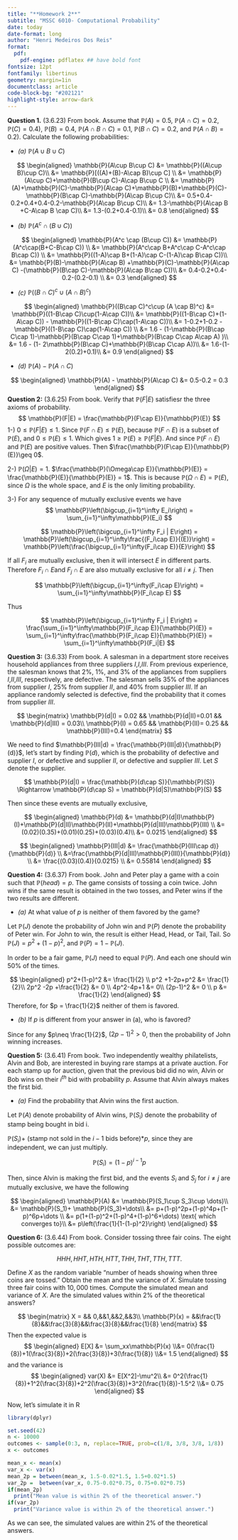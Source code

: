 ```yaml
---
title: "**Homework 2**"
subtitle: "MSSC 6010- Computational Probability"
date: today
date-format: long
author: "Henri Medeiros Dos Reis"
format: 
  pdf:
    pdf-engine: pdflatex ## have bold font
fontsize: 12pt
fontfamily: libertinus
geometry: margin=1in
documentclass: article
code-block-bg: "#202121"
highlight-style: arrow-dark
---
```


::: {.hidden}
\def\bx{\mathbf{x}}
\def\bX{\mathbf{X}}
\def\bg{\mathbf{g}}
\def\bw{\mathbf{w}}
\def\bb{\mathbf{b}}
\def\bu{\mathbf{u}}
\def\bbeta{\boldsymbol \beta}
\def\bgamma{\boldsymbol \gamma}
\def\bep{\boldsymbol \epsilon}
\def\bH{\mathbf{H}}
\def\bX{\mathbf{X}}
\def\by{\mathbf{y}}
\def\bH{\mathbf{H}}
\def\bI{\mathbf{I}}
\def\bS{\mathbf{S}}
\def\bU{\mathbf{U}}
\def\bV{\mathbf{V}}
\def\bW{\mathbf{W}}
\def\bD{\mathbf{D}}
\def\T{\text{T}}
\def\cov{\mathrm{Cov}}
\def\cor{\mathrm{Corr}}
\def\var{\mathrm{Var}}
\def\E{\mathrm{E}}
\def\P{\mathbb{P}}
\def\bmu{\boldsymbol \mu}
<!-- \DeclareMathOperator*{\argmin}{arg\,min} -->
\def\Trace{\text{Trace}}
:::

**Question 1.** (3.6.23) From book. Assume that $\P(A) = 0.5$, $\P(A\cap C)= 0.2$, $\P (C) = 0.4)$, $\P(B)=0.4$, $\P (A\cap B\cap C) = 0.1$, $\P (B \cap C)=0.2$, and $\P (A\cap B) = 0.2)$. Calculate the following probabilities:

- *(a)* $\P(A\cup B\cup C)$

$$
\begin{aligned}
\P(A\cup B\cup C) &= \P((A\cup B)\cup C)\\
&= \P[((A)+(B)-A\cap B)\cup C] \\
&= \P(A\cup C)+\P(B\cup C)-A\cap B\cup C \\
&= \P(A)+\P(C)-\P(A\cap C)+\P(B)+\P(C)-\P(B\cap C)-\P(A\cap B\cup C)\\
&= 0.5+0.4-0.2+0.4+0.4-0.2-\P(A\cap B\cup C)\\
&= 1.3-\P(A\cap B +C-A\cap B \cap C)\\
&= 1.3-(0.2+0.4-0.1)\\ &= 0.8
\end{aligned}
$$

- *(b)* $\P(A^c \cap (B\cup C))$

$$
\begin{aligned}
\P(A^c \cap (B\cup C)) &= \P(A^c\cap(B+C-B\cap C)) \\
&= \P(A^c\cap B+A^c\cap C-A^c\cap B\cap C)) \\
&= \P((1-A)\cap B+(1-A)\cap C-(1-A)\cap B\cap C))\\
&= \P(B)-\P(A\cap B) +\P(C)-\P(A\cap C) -(\P(B\cap C)-\P(A\cap B\cap C))\\
&= 0.4-0.2+0.4-0.2-(0.2-0.1)
\\ &= 0.3
\end{aligned}
$$


- *(c)* $\P((B\cap C)^c\cup (A \cap B)^c)$

$$
\begin{aligned}
\P((B\cap C)^c\cup (A \cap B)^c) &= \P((1-B\cap C)\cup(1-A\cap C))\\
&= \P((1-B\cap C)+(1-A\cap C)) -  \P((1-B\cap C)\cap(1-A\cap C))\\
&= 1-0.2+1-0.2 -\P((1-B\cap C)\cap(1-A\cap C)) \\
&= 1.6 - (1-\P(B\cap C\cap 1)-\P(B\cap C\cap 1)+\P(B\cap C\cap A\cap A) )\\
&= 1.6 - (1- 2\P(B\cap C)+\P(B\cap C\cap A))\\
&= 1.6-(1-2(0.2)+0.1)\\
&= 0.9
\end{aligned}
$$

- *(d)* $\P(A) - \P(A\cap C)$

$$
\begin{aligned}
\P(A) - \P(A\cap C) &= 0.5-0.2 = 0.3
\end{aligned}
$$
**Question 2:** (3.6.25) From book. Verify that $\P(F|E)$ satisfiesr the three axioms of probability. 
$$
\P(F|E) = \frac{\P(F\cap E)}{\P(E)}
$$
1-) $0 \leq \P(F|E) \leq 1$. Since $\P(F\cap E)\leq\P(E)$, because $\P(F\cap E)$ is a subset of $\P(E)$, and $0 \leq \P(E) \leq 1$. Which gives $1\geq\P(E)\geq\P(F|E)$. And since $\P(F\cap E)$ and $\P(E)$ are positive values. Then $\frac{\P(F\cap E)}{\P(E)}\geq 0$.

2-) $\P(\Omega|E) = 1$. $\frac{\P(\Omega\cap E)}{\P(E)} = \frac{\P(E)}{\P(E)} = 1$. This is because $\P(\Omega\cap E) = \P(E)$, since $\Omega$ is the whole space, and $E$ is the only limiting probability. 

3-) For any sequence of mutually exclusive events we have 
$$
\P\left(\bigcup_{i=1}^\infty E_i\right) = \sum_{i=1}^\infty\P(E_i)
$$

$$
\P\left(\bigcup_{i=1}^\infty F_i | E\right) = \P\left(\bigcup_{i=1}^\infty\frac{(F_i\cap E)}{(E)}\right)
= \P\left(\frac{\bigcup_{i=1}^\infty(F_i\cap E)}{E}\right)
$$

If all $F_i$ are mutually exclusive, then it will intersect $E$ in different parts. Therefore $F_i\cap E$and $F_j\cap E$ are also mutually exclusive for all $i\neq j$. Then 

$$
\P\left(\bigcup_{i=1}^\infty(F_i\cap E)\right) = \sum_{i=1}^\infty\P(F_i\cap E)
$$

Thus

$$
\P\left(\bigcup_{i=1}^\infty F_i | E\right) = \frac{\sum_{i=1}^\infty\P(F_i\cap E)}{\P(E)} = \sum_{i=1}^\infty\frac{\P(F_i\cap E)}{\P(E)} = \sum_{i=1}^\infty\P(F_i|E)
$$

**Question 3:** (3.6.33) From book. A salesman in a department store receives household appliances from three suppliers $I$,$I$,$III$. From previous experience, the salesman knows that $2\%$, $1\%$, and $3\%$ of the appliances from suppliers $I$,$II$,$III$, respectively, are defective. The salesman sells $35\%$ of the appliances from supplier $I$, $25\%$ from supplier $II$, and $40\%$ from supplier $III$. If an appliance randomly selected is defective, find the probability that it comes from supplier $III$. 

$$
\begin{matrix}
\P(d|I) = 0.02  && \P(d|II)=0.01    && \P(d|III) = 0.03\\
\P(I) = 0.65 && \P(II)= 0.25 && \P(III)=0.4
\end{matrix}
$$

We need to find $\P(III|d) = \frac{\P(III|d)}{\P(d)}$, let's start by finding $\P(d)$, which is the probability of defective and supplier $I$, or defective and supplier $II$, or defective and supplier $III$. Let $S$ denote the supplier. 

$$
\P(d|I) = \frac{\P(d\cap S)}{\P(S)} \Rightarrow \P(d\cap S) = \P(d|S)\P(S)
$$

Then since these events are mutually exclusive, 

$$
\begin{aligned}
\P(d) &= \P(d|I)\P(I)+\P(d|II)\P(II)+\P(d|III)\P(III) \\
&= (0.02)(0.35)+(0.01)(0.25)+(0.03)(0.4)\\
&= 0.0215
\end{aligned}
$$

$$
\begin{aligned}
\P(III|d) &= \frac{\P(III\cap d)}{\P(d)} \\
&=\frac{\P(d|III)\P(III)}{\P(d)} \\
&= \frac{(0.03)(0.4)}{0.0215} \\
&= 0.55814
\end{aligned}
$$

**Question 4:** (3.6.37) From book. John and Peter play a game with a coin such that $\P(head) = p$. The game consists of tossing a coin twice. John wins if the same result is obtained in the two tosses, and Peter wins if the two results are different. 

- *(a)* At what value of $p$ is neither of them favored by the game?

Let $\P(J)$ denote the probability of John win and $\P(P)$ denote the probability of Peter win. For John to win, the result is either Head, Head, or Tail, Tail. So $\P(J) = p^2+(1-p)^2$, and $\P(P) = 1-\P(J)$.

In order to be a fair game, $\P(J)$  need to equal $\P(P)$. And each one should win $50\%$ of the times. 

$$
\begin{aligned}
p^2+(1-p)^2 &= \frac{1}{2} \\
p^2 +1-2p+p^2 &= \frac{1}{2}\\
2p^2 -2p +\frac{1}{2} &= 0 \\
4p^2-4p+1 &= 0\\
(2p-1)^2 &= 0 \\
p &= \frac{1}{2}
\end{aligned}
$$
Therefore, for $p = \frac{1}{2}$ neither of them is favored. 


- *(b)* If $p$ is different from your answer in (a), who is favored?

Since for any $p\neq \frac{1}{2}$, $(2p-1)^2>0$, then the probability of John winning increases. 

**Question 5:** (3.6.41) From book. Two independently wealthy philatelists, Alvin and Bob, are interested in buying rare stamps at a private auction. For each stamp up for auction, given that the previous bid did no win, Alvin or Bob wins on their $i^{th}$ bid with probability $p$. Assume that Alvin always makes the first bid. 

- *(a)* Find the probability that Alvin wins the first auction. 

Let $\P(A)$ denote probability of Alvin wins, $\P(S_i)$ denote the probability of stamp being bought in bid i.\

$\P(S_i) +$  (stamp not sold in the $i-1$ bids before)$*p$, since they are independent, we can just multiply. 

$$
\P(S_i) = (1-p)^{i-1}p
$$

Then, since Alvin is making the first bid, and the events $S_i$ and $S_j$ for $i\neq j$ are mutually exclusive, we have the following

$$
\begin{aligned}
\P(A) &= \P(S_1\cup S_3\cup \dots)\\
&= \P(S_1)+ \P(S_3)+\dots\\
&= p+(1-p)^2p+(1-p)^4p+(1-p)^6p+\dots \\
&= p(1+(1-p)^2+(1-p)^4+(1-p)^6+\dots) \text{ which converges to}\\
&= p\left(\frac{1}{1-(1-p)^2}\right)
\end{aligned}
$$

**Question 6:** (3.6.44) From book. Consider tossing three fair coins. The eight possible outcomes are:

$$
HHH, HHT, HTH, HTT, THH,THT, TTH, TTT. 
$$

Define $X$ as the random variable "number of heads showing when three coins are tossed." Obtain the mean and the variance of $X$. Simulate tossing three fair coins with $10,000$ times. Compute the simulated mean and variance of $X$. Are the simulated values within $2\%$ of the theoretical answers?

$$
\begin{matrix}
X = && 0,&&1,&&2,&&3\\
\P(x) = &&\frac{1}{8}&&\frac{3}{8}&&\frac{3}{8}&&\frac{1}{8}
\end{matrix}
$$
Then the expected value is
$$
\begin{aligned}
E[X] &= \sum_xx\P(x) \\&= 0(\frac{1}{8})+1(\frac{3}{8})+2(\frac{3}{8})+3(\frac{1}{8}) \\&= 1.5
\end{aligned}
$$
and the variance is
$$
\begin{aligned}
var(X) &= E[X^2]-\mu^2\\ &= 0^2(\frac{1}{8})+1^2(\frac{3}{8})+2^2(\frac{3}{8})+3^2(\frac{1}{8})-1.5^2 \\&= 0.75
\end{aligned}
$$

Now, let's simulate it in R

```r
library(dplyr)
```


```r
set.seed(42)
n <- 10000
outcomes <- sample(0:3, n, replace=TRUE, prob=c(1/8, 3/8, 3/8, 1/8))
x <- outcomes

mean_x <- mean(x)  
var_x <- var(x)
mean_2p = between(mean_x, 1.5-0.02*1.5, 1.5+0.02*1.5)
var_2p =  between(var_x, 0.75-0.02*0.75, 0.75+0.02*0.75)
if(mean_2p)
  print("Mean value is within 2% of the theoretical answer.")
if(var_2p)
  print("Variance value is within 2% of the theoretical answer.")
```

As we can see, the simulated values are within $2\%$ of the theoretical answers. 

